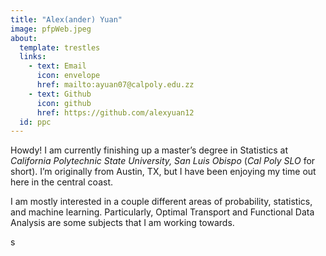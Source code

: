 ```yaml
---
title: "Alex(ander) Yuan"
image: pfpWeb.jpeg
about: 
  template: trestles
  links:
    - text: Email
      icon: envelope
      href: mailto:ayuan07@calpoly.edu.zz
    - text: Github
      icon: github
      href: https://github.com/alexyuan12
  id: ppc
---
```

:::{#ppc}
Howdy! I am currently finishing up a master’s degree in Statistics at *California Polytechnic State University, San Luis Obispo* (*Cal Poly SLO* for short). I'm originally from Austin, TX, but I have been enjoying my time out here in the central coast.

I am mostly interested in a couple different areas of probability, statistics, and machine learning. Particularly, Optimal Transport and Functional Data Analysis are some subjects that I am working towards.

:::
s
